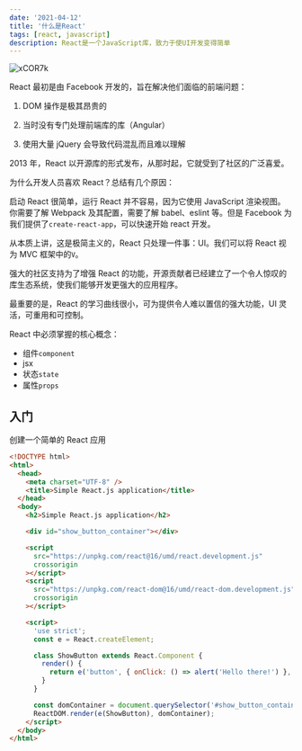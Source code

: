 ```yaml
---
date: '2021-04-12'
title: '什么是React'
tags: [react, javascript]
description: React是一个JavaScript库，致力于使UI开发变得简单
---
```


![xCOR7k](https://pics-rust.vercel.app/uPic/xCOR7k.jpg)

React 最初是由 Facebook 开发的，旨在解决他们面临的前端问题：

1. DOM 操作是极其昂贵的

2. 当时没有专门处理前端库的库（Angular）

3. 使用大量 jQuery 会导致代码混乱而且难以理解

2013 年，React 以开源库的形式发布，从那时起，它就受到了社区的广泛喜爱。

为什么开发人员喜欢 React？总结有几个原因：

启动 React 很简单，运行 React 并不容易，因为它使用 JavaScript 渲染视图。你需要了解 Webpack 及其配置，需要了解 babel、eslint 等。但是 Facebook 为我们提供了`create-react-app`，可以快速开始 react 开发。

从本质上讲，这是极简主义的，React 只处理一件事：UI。我们可以将 React 视为 MVC 框架中的`V`。

强大的社区支持为了增强 React 的功能，开源贡献者已经建立了一个令人惊叹的库生态系统，使我们能够开发更强大的应用程序。

最重要的是，React 的学习曲线很小，可为提供令人难以置信的强大功能，UI 灵活，可重用和可控制。

React 中必须掌握的核心概念：

- 组件`component`
- jsx
- 状态`state`
- 属性`props`

## 入门

创建一个简单的 React 应用

```html
<!DOCTYPE html>
<html>
  <head>
    <meta charset="UTF-8" />
    <title>Simple React.js application</title>
  </head>
  <body>
    <h2>Simple React.js application</h2>

    <div id="show_button_container"></div>

    <script
      src="https://unpkg.com/react@16/umd/react.development.js"
      crossorigin
    ></script>
    <script
      src="https://unpkg.com/react-dom@16/umd/react-dom.development.js"
      crossorigin
    ></script>

    <script>
      'use strict';
      const e = React.createElement;

      class ShowButton extends React.Component {
        render() {
          return e('button', { onClick: () => alert('Hello there!') }, 'Show');
        }
      }

      const domContainer = document.querySelector('#show_button_container');
      ReactDOM.render(e(ShowButton), domContainer);
    </script>
  </body>
</html>
```
